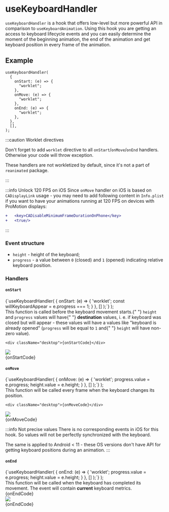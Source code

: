 
# useKeyboardHandler

`useKeyboardHandler` is a hook that offers low-level but more powerful API in comparison to `useKeyboardAnimation`. Using this hook you are getting an access to keyboard lifecycle events and you can easily determine the moment of the beginning animation, the end of the animation and get keyboard position in every frame of the animation.

## Example

```tsx
useKeyboardHandler(
  {
    onStart: (e) => {
      "worklet";
    },
    onMove: (e) => {
      "worklet";
    },
    onEnd: (e) => {
      "worklet";
    },
  },
  [],
);
```

:::caution Worklet directives

Don't forget to add `worklet` directive to all `onStart`/`onMove`/`onEnd` handlers. Otherwise your code will throw exception.

These handlers are not workletized by default, since it's not a part of `reanimated` package.

:::

:::info Unlock 120 FPS on iOS
Since `onMove` handler on iOS is based on `CADisplayLink` usage - you may need to add following content in `Info.plist` if you want to have your animations running at 120 FPS on devices with ProMotion displays:

```diff
+	<key>CADisableMinimumFrameDurationOnPhone</key>
+	<true/>
```

:::

### Event structure

- `height` - height of the keyboard;
- `progress` - a value between `0` (closed) and `1` (opened) indicating relative keyboard position.

### Handlers

#### `onStart`

  <CodeBlock language="ts">
    {`useKeyboardHandler(
  {
    onStart: (e) => {
      'worklet';
      const willKeyboardAppear = e.progress === 1;
    }
  },
  []
);`}
  </CodeBlock>
);

<div className="grid">
  <div className="description-block">
    This function is called before the keyboard movement starts.{" "}
    <code>height</code> and <code>progress</code> values will have{" "}
    <b>destination</b> values, i. e. if keyboard was closed but will appear -
    these values will have a values like "keyboard is already opened"
    (<code>progress</code> will be equal to <code>1</code> and{" "}
    <code>height</code> will have non-zero value).

    <div className="desktop">{onStartCode}</div>

  </div>
  <div>
    <img src={require("./start.png").default} />
  </div>
</div>
<div className="mobile">{onStartCode}</div>

#### `onMove`

  <CodeBlock language="ts">
    {`useKeyboardHandler(
  {
    onMove: (e) => {
      'worklet';
      progress.value = e.progress;
      height.value = e.height;
    }
  },
  []
);`}
  </CodeBlock>
);

<div className="grid">
  <div className="description-block">
    This function will be called every frame when the keyboard changes its
    position.

    <div className="desktop">{onMoveCode}</div>

  </div>
  <div>
    <img src={require("./move.png").default} />
  </div>
</div>
<div className="mobile">{onMoveCode}</div>

:::info Not precise values
There is no corresponding events in iOS for this hook. So values will not be perfectly synchronized with the keyboard.

The same is applied to Android < 11 - these OS versions don't have API for getting keyboard positions during an animation.
:::

#### `onEnd`

  <CodeBlock language="ts">
    {`useKeyboardHandler(
  {
    onEnd: (e) => {
      'worklet';
      progress.value = e.progress;
      height.value = e.height;
    }
  },
  []
);`}
  </CodeBlock>
);

<div className="grid">
  <div className="description-block">
    This function will be called when the keyboard has completed its movement.
    The event will contain <b>current</b> keyboard metrics.
    <div className="desktop">{onEndCode}</div>
  </div>
  <div>
    <img src={require("./end.png").default} />
  </div>
</div>

<div className="mobile">{onEndCode}</div>
